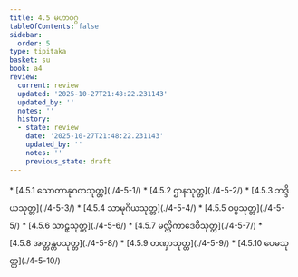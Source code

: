 ```yaml
---
title: 4.5 မဟာဝဂ္ဂ
tableOfContents: false
sidebar:
  order: 5
type: tipitaka
basket: su
book: a4
review:
  current: review
  updated: '2025-10-27T21:48:22.231143'
  updated_by: ''
  notes: ''
  history:
  - state: review
    date: '2025-10-27T21:48:22.231143'
    updated_by: ''
    notes: ''
    previous_state: draft
---
```



<ReviewStatus review={frontmatter.review} showDetails={true} />

<HypothesisAnnotation frontmatter={frontmatter} />

<DynamicBreadcrumb />



<TableOfContents book="a4" section="4.5">
* [4.5.1 သောတာနုဂတသုတ္တ](./4-5-1/)
* [4.5.2 ဌာနသုတ္တ](./4-5-2/)
* [4.5.3 ဘဒ္ဒိယသုတ္တ](./4-5-3/)
* [4.5.4 သာမုဂိယသုတ္တ](./4-5-4/)
* [4.5.5 ဝပ္ပသုတ္တ](./4-5-5/)
* [4.5.6 သာဠှသုတ္တ](./4-5-6/)
* [4.5.7 မလ္လိကာဒေဝီသုတ္တ](./4-5-7/)
* [4.5.8 အတ္တန္တပသုတ္တ](./4-5-8/)
* [4.5.9 တဏှာသုတ္တ](./4-5-9/)
* [4.5.10 ပေမသုတ္တ](./4-5-10/)
</TableOfContents>